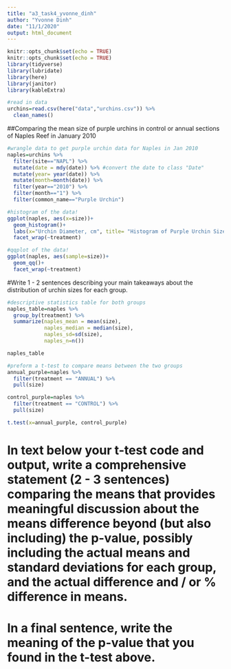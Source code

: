 ```yaml
---
title: "a3_task4_yvonne_dinh"
author: "Yvonne Dinh"
date: "11/1/2020"
output: html_document
---
```


```r
knitr::opts_chunk$set(echo = TRUE)
knitr::opts_chunk$set(echo = TRUE)
library(tidyverse)
library(lubridate)
library(here)
library(janitor)
library(kableExtra)
```

```r
#read in data
urchins=read.csv(here("data","urchins.csv")) %>% 
  clean_names()
```

##Comparing the mean size of purple urchins in control or annual sections of Naples Reef in January 2010
```r
#wrangle data to get purple urchin data for Naples in Jan 2010
naples=urchins %>% 
  filter(site=="NAPL") %>% 
  mutate(date = mdy(date)) %>% #convert the date to class "Date" 
  mutate(year= year(date)) %>% 
  mutate(month=month(date)) %>% 
  filter(year=="2010") %>% 
  filter(month=="1") %>% 
  filter(common_name=="Purple Urchin")

#histogram of the data!
ggplot(naples, aes(x=size))+
  geom_histogram()+
  labs(x="Urchin Diameter, cm", title= "Histogram of Purple Urchin Sizes in Naples Reef")+
  facet_wrap(~treatment)

#qqplot of the data!
ggplot(naples, aes(sample=size))+
  geom_qq()+
  facet_wrap(~treatment)
```

#Write 1 - 2 sentences describing your main takeaways about the distribution of urchin sizes for each group.

```r
#descriptive statistics table for both groups
naples_table=naples %>% 
  group_by(treatment) %>% 
  summarize(naples_mean = mean(size),
            naples_median = median(size),
            naples_sd=sd(size),
            naples_n=n())

naples_table

#preform a t-test to compare means between the two groups
annual_purple=naples %>% 
  filter(treatment == "ANNUAL") %>% 
  pull(size)

control_purple=naples %>% 
  filter(treatment == "CONTROL") %>% 
  pull(size)

t.test(x=annual_purple, control_purple)
```

# In text below your t-test code and output, write a comprehensive statement (2 - 3 sentences) comparing the means that provides meaningful discussion about the means difference beyond (but also including) the p-value, possibly including the actual means and standard deviations for each group, and the actual difference and / or % difference in means.

# In a final sentence, write the meaning of the p-value that you found in the t-test above. 



